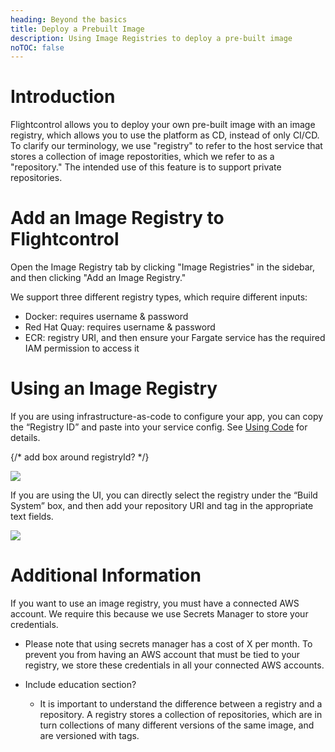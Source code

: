 ```yaml
---
heading: Beyond the basics
title: Deploy a Prebuilt Image
description: Using Image Registries to deploy a pre-built image
noTOC: false
---
```




# Introduction

Flightcontrol allows you to deploy your own pre-built image with an image registry, which allows you to use the platform as CD, instead of only CI/CD. To clarify our terminology, we use "registry" to refer to the host service that stores a collection of image repostorities, which we refer to as a "repository."
The intended use of this feature is to support private repositories.

# Add an Image Registry to Flightcontrol

Open the Image Registry tab by clicking "Image Registries" in the sidebar, and then clicking "Add an Image Registry."

We support three different registry types, which require different inputs:

- Docker: requires username & password
- Red Hat Quay: requires username & password
- ECR: registry URI, and then ensure your Fargate service has the required IAM permission to access it

# Using an Image Registry

If you are using infrastructure-as-code to configure your app, you can copy the “Registry ID” and paste into your service config. See [Using Code](../config/using-code) for details. 

{/* add box around registryId? */}
<div className="rounded-primary max-w-[450px]">
  <Image src={imageRegistryTablePic} />
</div>

If you are using the UI, you can directly select the registry under the “Build System” box, and then add your repository URI and tag in the appropriate text fields.

<div className="rounded-primary max-w-[450px]">
  <Image src={imageRegistryGuiPic} />
</div>

# Additional Information

If you want to use an image registry, you must have a connected AWS account. We require this because we use Secrets Manager to store your credentials.

- Please note that using secrets manager has a cost of X per month. To prevent you from having an AWS account that must be tied to your registry, we store these credentials in all your connected AWS accounts.

- Include education section?
  - It is important to understand the difference between a registry and a repository. A registry stores a collection of repositories, which are in turn collections of many different versions of the same image, and are versioned with tags.
